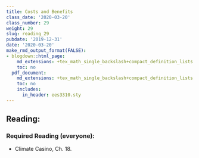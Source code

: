 ```yaml
---
title: Costs and Benefits
class_date: '2020-03-20'
class_number: 29
weight: 29
slug: reading_29
pubdate: '2019-12-31'
date: '2020-03-20'
make_rmd_output_format(FALSE):
- blogdown::html_page:
    md_extensions: +tex_math_single_backslash+compact_definition_lists
    toc: no
  pdf_document:
    md_extensions: +tex_math_single_backslash+compact_definition_lists
    toc: no
    includes:
      in_header: ees3310.sty
---
```

## Reading:

### Required Reading (everyone):

* Climate Casino, Ch. 18.

